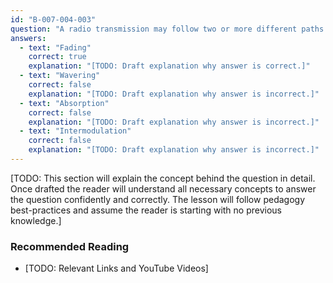 ```yaml
---
id: "B-007-004-003"
question: "A radio transmission may follow two or more different paths during propagation, and this may result in phase differences at the receiver. What is the effect at the receiver?"
answers:
  - text: "Fading"
    correct: true
    explanation: "[TODO: Draft explanation why answer is correct.]"
  - text: "Wavering"
    correct: false
    explanation: "[TODO: Draft explanation why answer is incorrect.]"
  - text: "Absorption"
    correct: false
    explanation: "[TODO: Draft explanation why answer is incorrect.]"
  - text: "Intermodulation"
    correct: false
    explanation: "[TODO: Draft explanation why answer is incorrect.]"
---
```


[TODO: This section will explain the concept behind the question in detail. Once drafted the reader will understand all necessary concepts to answer the question confidently and correctly. The lesson will follow pedagogy best-practices and assume the reader is starting with no previous knowledge.]

### Recommended Reading

- [TODO: Relevant Links and YouTube Videos]
